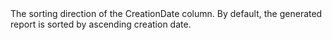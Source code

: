   

  
<ParamField body="Sort" type="string" >     
The sorting direction of the CreationDate column. By default, the generated report is sorted by ascending creation date.   

<Expandable title="properties">  

</Expandable> 
</ParamField>